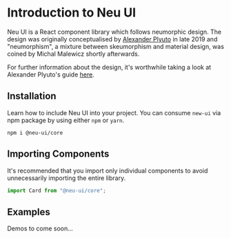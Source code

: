 
<Meta title="Getting Started" />

# Introduction to Neu UI

Neu UI is a React component library which follows neumorphic design. The design was originally conceptualised by [Alexander Plyuto](https://dribbble.com/alexplyuto) in late 2019 and "neumorphism", a mixture between skeumorphism and material design, was coined by Michal Malewicz shortly afterwards.

For further information about the design, it's worthwhile taking a look at Alexander Plyuto's guide [here](https://www.figma.com/file/J1uPSOY5k577mDpSfGFven/Neomorphism-Guide-2.0-%7C-Original?node-id=26580%3A1425).

## Installation

Learn how to include Neu UI into your project. You can consume `new-ui` via npm package by using either `npm` or `yarn`.

```
npm i @neu-ui/core
```

## Importing Components

It's recommended that you import only individual components to avoid unnecessarily importing the entire library.

```jsx
import Card from "@neu-ui/core";
```

## Examples

Demos to come soon...

